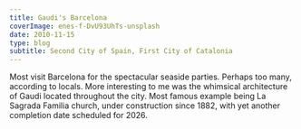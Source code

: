 ---
title: Gaudi's Barcelona
coverImage: enes-f-DvU93UhTs-unsplash
date: 2010-11-15
type: blog
subtitle: Second City of Spain, First City of Catalonia
---

Most visit Barcelona for the spectacular seaside parties. Perhaps too many, according to locals. More interesting to me was the whimsical architecture of Gaudi located throughout the city. Most famous example being La Sagrada Familia church, under construction since 1882, with yet another completion date scheduled for 2026.

 <BarcaGaudiSlideShow />
